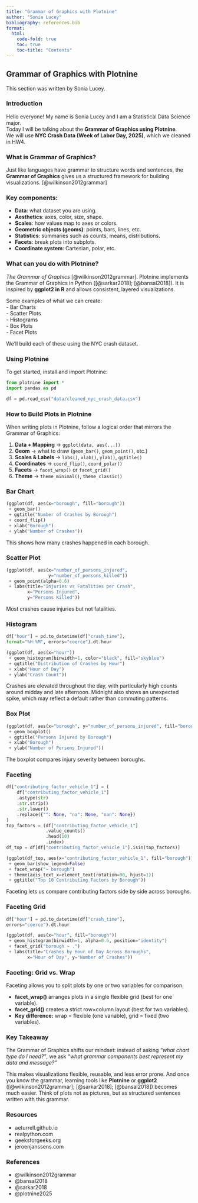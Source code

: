 ```yaml
---
title: "Grammar of Graphics with Plotnine"
author: "Sonia Lucey"
bibliography: references.bib
format:
  html:
    code-fold: true
    toc: true
    toc-title: "Contents"
---
```



## Grammar of Graphics with Plotnine

This section was written by Sonia Lucey.

### Introduction
Hello everyone! My name is Sonia Lucey and I am a Statistical Data Science major.  
Today I will be talking about the **Grammar of Graphics using Plotnine**.  
We will use **NYC Crash Data (Week of Labor Day, 2025)**, which we cleaned in HW4.  

### What is Grammar of Graphics?
Just like languages have grammar to structure words and sentences, the **Grammar of Graphics** gives us a structured framework for building visualizations.  [@wilkinson2012grammar]

### Key components:  
- **Data**: what dataset you are using.  
- **Aesthetics**: axes, color, size, shape.  
- **Scales**: how values map to axes or colors.  
- **Geometric objects (geoms)**: points, bars, lines, etc.  
- **Statistics**: summaries such as counts, means, distributions.  
- **Facets**: break plots into subplots.  
- **Coordinate system**: Cartesian, polar, etc.  

### What can you do with Plotnine?
*The Grammar of Graphics* [@wilkinson2012grammar].  Plotnine implements the Grammar of Graphics in Python ([@sarkar2018]; [@bansal2018]). It is inspired by **ggplot2 in R** and allows consistent, layered visualizations.

Some examples of what we can create:  
- Bar Charts  
- Scatter Plots  
- Histograms  
- Box Plots  
- Facet Plots  

We’ll build each of these using the NYC crash dataset.  


### Using Plotnine
To get started, install and import Plotnine:  

```python
from plotnine import *
import pandas as pd

df = pd.read_csv("data/cleaned_nyc_crash_data.csv")
```


### How to Build Plots in Plotnine
When writing plots in Plotnine, follow a logical order that mirrors the Grammar of Graphics:  

1. **Data + Mapping** → `ggplot(data, aes(...))`  
2. **Geom** → what to draw (`geom_bar()`, `geom_point()`, etc.)  
3. **Scales & Labels** → `labs()`, `xlab()`, `ylab()`, `ggtitle()`  
4. **Coordinates** → `coord_flip()`, `coord_polar()`  
5. **Facets** → `facet_wrap()` or `facet_grid()`  
6. **Theme** → `theme_minimal()`, `theme_classic()`

### Bar Chart
```python
(ggplot(df, aes(x="borough", fill="borough"))
 + geom_bar()
 + ggtitle("Number of Crashes by Borough")
 + coord_flip()
 + xlab("Borough")
 + ylab("Number of Crashes"))
```

This shows how many crashes happened in each borough.  


### Scatter Plot
```python
(ggplot(df, aes(x="number_of_persons_injured", 
                y="number_of_persons_killed"))
 + geom_point(alpha=0.6)
 + labs(title="Injuries vs Fatalities per Crash",
        x="Persons Injured",
        y="Persons Killed"))
```

Most crashes cause injuries but not fatalities.  

### Histogram
```python
df["hour"] = pd.to_datetime(df["crash_time"], 
format="%H:%M", errors="coerce").dt.hour

(ggplot(df, aes(x="hour"))
 + geom_histogram(binwidth=1, color="black", fill="skyblue")
 + ggtitle("Distribution of Crashes by Hour")
 + xlab("Hour of Day")
 + ylab("Crash Count"))
```

Crashes are elevated throughout the day, with particularly high counts around midday and late afternoon. Midnight also shows an unexpected spike, which may reflect a default rather than commuting patterns. 


### Box Plot
```python
(ggplot(df, aes(x="borough", y="number_of_persons_injured", fill="borough"))
 + geom_boxplot()
 + ggtitle("Persons Injured by Borough")
 + xlab("Borough")
 + ylab("Number of Persons Injured"))
```

The boxplot compares injury severity between boroughs.  

### Faceting 
```python
df["contributing_factor_vehicle_1"] = (
    df["contributing_factor_vehicle_1"]
    .astype(str)
    .str.strip()
    .str.lower()
    .replace({"": None, "na": None, "nan": None})
)
top_factors = (df["contributing_factor_vehicle_1"]
               .value_counts()
               .head(10)
               .index)
df_top = df[df["contributing_factor_vehicle_1"].isin(top_factors)]

(ggplot(df_top, aes(x="contributing_factor_vehicle_1", fill="borough"))
 + geom_bar(show_legend=False)
 + facet_wrap("~ borough")
 + theme(axis_text_x=element_text(rotation=90, hjust=1))
 + ggtitle("Top 10 Contributing Factors by Borough"))
```

Faceting lets us compare contributing factors side by side across boroughs.  

### Faceting Grid
```python
df["hour"] = pd.to_datetime(df["crash_time"], 
errors="coerce").dt.hour

(ggplot(df, aes(x="hour", fill="borough"))
 + geom_histogram(binwidth=1, alpha=0.6, position="identity")
 + facet_grid("borough ~ .")
 + labs(title="Crashes by Hour of Day Across Boroughs",
        x="Hour of Day", y="Number of Crashes"))
```

### Faceting: Grid vs. Wrap

Faceting allows you to split plots by one or two variables for comparison.

- **facet_wrap()** arranges plots in a single flexible grid (best for one variable).
- **facet_grid()** creates a strict row×column layout (best for two variables).
- **Key difference:** wrap = flexible (one variable), grid = fixed (two variables).

### Key Takeaway

The Grammar of Graphics shifts our mindset: instead of asking *“what chart type do I need?”*, we ask *“what grammar components best represent my data and message?”*  

This makes visualizations flexible, reusable, and less error prone. And once you know the grammar, learning tools like **Plotnine** or **ggplot2** ([@wilkinson2012grammar]; [@sarkar2018]; [@bansal2018]) becomes much easier. Think of plots not as pictures, but as structured sentences written with this grammar.  


### Resources
-  aeturrell.github.io
- realpython.com
- geeksforgeeks.org
- jeroenjanssens.com

### References
- @wilkinson2012grammar
- @bansal2018
- @sarkar2018
- @plotnine2025